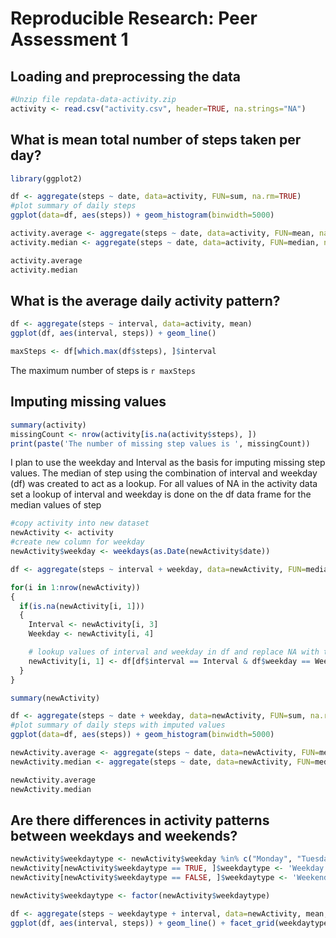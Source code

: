 # Reproducible Research: Peer Assessment 1

## Loading and preprocessing the data
```r
#Unzip file repdata-data-activity.zip
activity <- read.csv("activity.csv", header=TRUE, na.strings="NA")

```

## What is mean total number of steps taken per day?
```r
library(ggplot2)

df <- aggregate(steps ~ date, data=activity, FUN=sum, na.rm=TRUE)
#plot summary of daily steps
ggplot(data=df, aes(steps)) + geom_histogram(binwidth=5000)

activity.average <- aggregate(steps ~ date, data=activity, FUN=mean, na.rm=TRUE)
activity.median <- aggregate(steps ~ date, data=activity, FUN=median, na.rm=TRUE)

activity.average
activity.median
```


## What is the average daily activity pattern?
```r
df <- aggregate(steps ~ interval, data=activity, mean)
ggplot(df, aes(interval, steps)) + geom_line()

maxSteps <- df[which.max(df$steps), ]$interval
```
The maximum number of steps is `r maxSteps`


## Imputing missing values
```r
summary(activity)
missingCount <- nrow(activity[is.na(activity$steps), ])
print(paste('The number of missing step values is ', missingCount))
```

I plan to use the weekday and Interval as the basis for imputing missing step values.
The median of step using the combination of interval and weekday (df) was created to act as a lookup.
For all values of NA in the activity data set a lookup of interval and weekday is done on the df data frame for the median values of step

```r
#copy activity into new dataset
newActivity <- activity
#create new column for weekday
newActivity$weekday <- weekdays(as.Date(newActivity$date))

df <- aggregate(steps ~ interval + weekday, data=newActivity, FUN=median, na.rm=TRUE)

for(i in 1:nrow(newActivity))
{
  if(is.na(newActivity[i, 1]))
  {
    Interval <- newActivity[i, 3]
    Weekday <- newActivity[i, 4]

    # lookup values of interval and weekday in df and replace NA with the resulting step value
    newActivity[i, 1] <- df[df$interval == Interval & df$weekday == Weekday, ]$steps
  }
}

summary(newActivity)

df <- aggregate(steps ~ date + weekday, data=newActivity, FUN=sum, na.rm=TRUE)
#plot summary of daily steps with imputed values
ggplot(data=df, aes(steps)) + geom_histogram(binwidth=5000)

newActivity.average <- aggregate(steps ~ date, data=newActivity, FUN=mean, na.rm=TRUE)
newActivity.median <- aggregate(steps ~ date, data=newActivity, FUN=median, na.rm=TRUE)

newActivity.average
newActivity.median

```


## Are there differences in activity patterns between weekdays and weekends?

```r
newActivity$weekdaytype <- newActivity$weekday %in% c("Monday", "Tuesday", "Wednesday", "Thursday", "Friday")
newActivity[newActivity$weekdaytype == TRUE, ]$weekdaytype <- 'Weekday'
newActivity[newActivity$weekdaytype == FALSE, ]$weekdaytype <- 'Weekend'

newActivity$weekdaytype <- factor(newActivity$weekdaytype)

df <- aggregate(steps ~ weekdaytype + interval, data=newActivity, mean, na.rm=TRUE)
ggplot(df, aes(interval, steps)) + geom_line() + facet_grid(weekdaytype ~ .)

```
